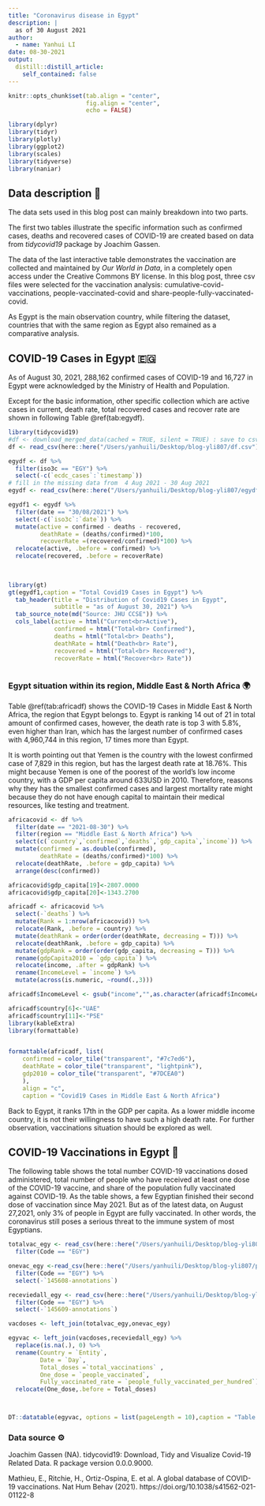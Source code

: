 ```yaml
---
title: "Coronavirus disease in Egypt"
description: |
  as of 30 August 2021 
author:
  - name: Yanhui LI
date: 08-30-2021
output:
  distill::distill_article:
    self_contained: false
---
```



```r
knitr::opts_chunk$set(tab.align = "center",
                      fig.align = "center",
                      echo = FALSE)

library(dplyr)
library(tidyr)
library(plotly)
library(ggplot2)
library(scales)
library(tidyverse)
library(naniar)
```


## Data description 📄

The data sets used in this blog post can mainly breakdown into two parts. 

The first two tables illustrate the specific information such as confirmed cases, deaths and recovered cases of COVID-19 are created based on data from *tidycovid19* package by Joachim Gassen.

The data of the last interactive table demonstrates the vaccination are collected and maintained by *Our World in Data*, in a completely open access under the Creative Commons BY license. In this blog post, three csv files were selected for the vaccination analysis: cumulative-covid-vaccinations, people-vaccinated-covid and share-people-fully-vaccinated-covid.


As Egypt is the main observation country, while filtering the dataset, countries that with the same region as Egypt also remained as a comparative analysis.



## COVID-19 Cases in Egypt 🇪🇬

As of August 30, 2021, 288,162 confirmed cases of COVID-19 and 16,727 in Egypt were acknowledged by the Ministry of Health and Population. 

Except for the basic information, other specific collection which are active cases in current, death rate, total recovered cases and recover rate are shown in following Table \@ref(tab:egydf).



```r
library(tidycovid19)
#df <- download_merged_data(cached = TRUE, silent = TRUE) : save to csv to easy knit
df <- read_csv(here::here("/Users/yanhuili/Desktop/blog-yli807/df.csv"))
```

```r
egydf <- df %>% 
  filter(iso3c == "EGY") %>% 
  select(-c(`ecdc_cases`:`timestamp`))
# fill in the missing data from  4 Aug 2021 - 30 Aug 2021
egydf <- read_csv(here::here("/Users/yanhuili/Desktop/blog-yli807/egydf.csv"))

egydf1 <- egydf %>% 
  filter(date == "30/08/2021") %>% 
  select(-c(`iso3c`:`date`)) %>% 
  mutate(active = confirmed - deaths - recovered,
         deathRate = (deaths/confirmed)*100,
         recoverRate =(recovered/confirmed)*100) %>% 
  relocate(active, .before = confirmed) %>% 
  relocate(recovered, .before = recoverRate) 
  
  

library(gt)
gt(egydf1,caption = "Total Covid19 Cases in Egypt") %>% 
  tab_header(title = "Distribution of Covid19 Cases in Egypt",
             subtitle = "as of August 30, 2021") %>% 
  tab_source_note(md("Source: JHU CCSE")) %>% 
  cols_label(active = html("Current<br>Active"),
             confirmed = html("Total<br> Confirmed"),
             deaths = html("Total<br> Deaths"),
             deathRate = html("Death<br> Rate"),
             recovered = html("Total<br> Recovered"),
             recoverRate = html("Recover<br> Rate"))



```



### Egypt situation within its region, Middle East & North Africa 🌍

Table \@ref(tab:africadf) shows the COVID-19 Cases in Middle East & North Africa, the region that Egypt belongs to. Egypt is ranking 14 out of 21 in total amount of confirmed cases, however, the death rate is top 3 with 5.8%, even higher than Iran, which has the largest number of confirmed cases with 4,960,744 in this region, 17 times more than Egypt.

It is worth pointing out that Yemen is the country with the lowest confirmed case of 7,829 in this region, but has the largest death rate at 18.76%. This might because Yemen is one of the poorest of the world's low income country, with a GDP per capita around 633USD in 2010. Therefore, reasons why they has the smallest confirmed cases and largest mortality rate might because they do not have enough capital to maintain their medical resources, like testing and treatment.


```r
africacovid <- df %>% 
  filter(date == "2021-08-30") %>% 
  filter(region == "Middle East & North Africa") %>% 
  select(c(`country`,`confirmed`,`deaths`,`gdp_capita`,`income`)) %>% 
  mutate(confirmed = as.double(confirmed),
         deathRate = (deaths/confirmed)*100) %>% 
  relocate(deathRate, .before = gdp_capita) %>%
  arrange(desc(confirmed)) 

africacovid$gdp_capita[19]<-2807.0000
africacovid$gdp_capita[20]<-1343.2700

africadf <- africacovid %>% 
  select(-`deaths`) %>% 
  mutate(Rank = 1:nrow(africacovid)) %>% 
  relocate(Rank, .before = country) %>% 
  mutate(deathRank = order(order(deathRate, decreasing = T))) %>% 
  relocate(deathRank, .before = gdp_capita) %>%
  mutate(gdpRank = order(order(gdp_capita, decreasing = T))) %>% 
  rename(gdpCapita2010 = `gdp_capita`) %>% 
  relocate(income, .after = gdpRank) %>% 
  rename(IncomeLevel = `income`) %>% 
  mutate(across(is.numeric, ~round(.,3)))

africadf$IncomeLevel <- gsub("income","",as.character(africadf$IncomeLevel))

africadf$country[6]<-"UAE"
africadf$country[11]<-"PSE"
library(kableExtra)
library(formattable)


formattable(africadf, list(
    confirmed = color_tile("transparent", "#7c7ed6"),
    deathRate = color_tile("transparent", "lightpink"),
    gdp2010 = color_tile("transparent", "#7DCEA0")
    ),
    align = "c",
    caption = "Covid19 Cases in Middle East & North Africa")

```


Back to Egypt, it ranks 17th in the GDP per capita. As a lower middle income country, it is not their willingness to have such a high death rate. For further observation, vaccinations situation should be explored as well.




## COVID-19 Vaccinations in Egypt 💉

The following table shows the total number COVID-19 vaccinations dosed administered, total number of people who have received at least one dose of the COVID-19 vaccine, and share of the population fully vaccinated against COVID-19. As the table shows, a few Egyptian finished their second dose of vaccination since May 2021. But as of the latest data, on August 27,2021, only 3% of people in Egypt are fully vaccinated. In other words, the coronavirus still poses a serious threat to the immune system of most Egyptians.

```r
totalvac_egy <- read_csv(here::here("/Users/yanhuili/Desktop/blog-yli807/cumulative-covid-vaccinations.csv")) %>% 
  filter(Code == "EGY")

onevac_egy <-read_csv(here::here("/Users/yanhuili/Desktop/blog-yli807/people-vaccinated-covid.csv")) %>% 
  filter(Code == "EGY") %>% 
  select(-`145608-annotations`)

receviedall_egy <- read_csv(here::here("/Users/yanhuili/Desktop/blog-yli807/share-people-fully-vaccinated-covid.csv")) %>% 
  filter(Code == "EGY") %>% 
  select(-`145609-annotations`)

vacdoses <- left_join(totalvac_egy,onevac_egy) 

egyvac <- left_join(vacdoses,receviedall_egy) %>% 
  replace(is.na(.), 0) %>% 
  rename(Country = `Entity`,
         Date = `Day`,
         Total_doses =`total_vaccinations` ,
         One_dose = `people_vaccinated`,
         Fully_vaccinated_rate = `people_fully_vaccinated_per_hundred`) %>%
  relocate(One_dose,.before = Total_doses)



DT::datatable(egyvac, options = list(pageLength = 10),caption = "Table 3 ：Vaccinations information in Egypt")
```


### Data source ⚙️

Joachim Gassen (NA). tidycovid19: Download, Tidy and Visualize Covid-19
Related Data. R package version 0.0.0.9000.


Mathieu, E., Ritchie, H., Ortiz-Ospina, E. et al. A global database of COVID-19 vaccinations. Nat Hum Behav (2021). https://doi.org/10.1038/s41562-021-01122-8


